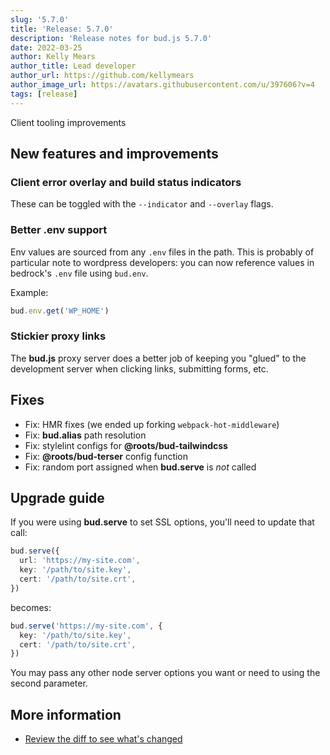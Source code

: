 ```yaml
---
slug: '5.7.0'
title: 'Release: 5.7.0'
description: 'Release notes for bud.js 5.7.0'
date: 2022-03-25
author: Kelly Mears
author_title: Lead developer
author_url: https://github.com/kellymears
author_image_url: https://avatars.githubusercontent.com/u/397606?v=4
tags: [release]
---
```


Client tooling improvements

<!--truncate-->

## New features and improvements

### Client error overlay and build status indicators

These can be toggled with the `--indicator` and `--overlay` flags.

### Better .env support

Env values are sourced from any `.env` files in the path. This is probably of particular note to
wordpress developers: you can now reference values in bedrock's `.env` file using `bud.env`.

Example:

```ts
bud.env.get('WP_HOME')
```

### Stickier proxy links

The **bud.js** proxy server does a better job of keeping you "glued" to the development server when
clicking links, submitting forms, etc.

## Fixes

- Fix: HMR fixes (we ended up forking `webpack-hot-middleware`)
- Fix: **bud.alias** path resolution
- Fix: stylelint configs for **@roots/bud-tailwindcss**
- Fix: **@roots/bud-terser** config function
- Fix: random port assigned when **bud.serve** is _not_ called

## Upgrade guide

If you were using **bud.serve** to set SSL options, you'll need to update that call:

```ts
bud.serve({
  url: 'https://my-site.com',
  key: '/path/to/site.key',
  cert: '/path/to/site.crt',
})
```

becomes:

```ts
bud.serve('https://my-site.com', {
  key: '/path/to/site.key',
  cert: '/path/to/site.crt',
})
```

You may pass any other node server options you want or need to using the second parameter.

## More information

- [Review the diff to see what's changed](https://github.com/roots/bud/compare/v5.6.0...v5.7.0)
